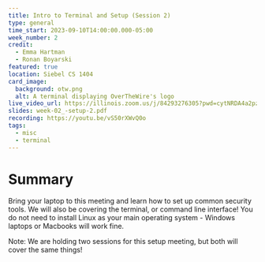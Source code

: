```yaml
---
title: Intro to Terminal and Setup (Session 2)
type: general
time_start: 2023-09-10T14:00:00.000-05:00
week_number: 2
credit:
  - Emma Hartman
  - Ronan Boyarski
featured: true
location: Siebel CS 1404
card_image:
  background: otw.png
  alt: A terminal displaying OverTheWire's logo
live_video_url: https://illinois.zoom.us/j/84293276305?pwd=cytNRDA4a2pzeGFpQ0l5Ty9aWVd4UT09
slides: week-02_-setup-2.pdf
recording: https://youtu.be/vS50rXWvQ0o
tags:
  - misc
  - terminal
---
```

# Summary
Bring your laptop to this meeting and learn how to set up common security tools. We will also be covering the terminal, or command line interface! You do not need to install Linux as your main operating system - Windows laptops or Macbooks will work fine.

Note: We are holding two sessions for this setup meeting, but both will cover the same things!
